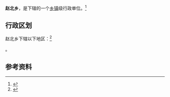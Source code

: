 {{中国乡级行政区|14/02/24/205/000}}

'''赵北乡'''，是{{PRC admin/fullname|14/02/24/205/000|3}}下辖的一个[[乡镇|乡镇]]级行政单位。<ref>{{PRC admin/ref sgc|{{PRC admin/parent|14/02/24/205/000}}}}</ref>

== 行政区划 ==

赵北乡下辖以下地区：<ref>{{PRC admin/ref sgc|14/02/24/205/000}}</ref>

{{PRC admin/children|14/02/24/205/000}}。

== 参考资料 ==

{{reflist}}

{{行政区划小作品}}
{{PRC admin/navcat|14/02/24/205/000}}